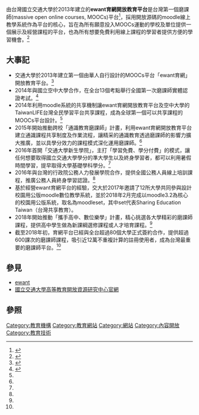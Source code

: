 {{inappropriate tone|time=2020-05-10T07:34:04+00:00}}
{{overly detailed|time=2020-05-10T07:34:04+00:00}}
{{lowercase}}
{{Infobox website
| name            = ewant
| url             = {{URL|https://www.ewant.org/}} 
| commercial      = 否
| type            = [[線上學習|線上學習]] 
| registration    = 需要
| language        = 華文
| author          = [[國立交通大學|國立交通大學]]
| current_status  = 活躍
}}

由台灣國立交通大學於2013年建立的'''ewant育網開放教育平台'''是台灣第一個磨課師(massive open online courses, MOOCs)平台<ref>{{Cite web |url=http://www.merit-times.com.tw/newspage.aspx?unid=432341 |title=人間福報：快樂學習磨課師 終身學習來育網 |accessdate=2019-07-17 |archive-date=2019-10-16 |archive-url=https://web.archive.org/web/20191016134731/http://www.merit-times.com.tw/newspage.aspx?unid=432341 |dead-url=no }}</ref>，採用開放源碼的moodle線上教學系統作為平台的核心，旨在為所有願意投入MOOCs運動的學校及單位提供一個展示及經營課程的平台，也為所有想要免費利用線上課程的學習者提供方便的學習機會。<ref name="科技大觀園">{{Cite web |url=https://scitechvista.nat.gov.tw/c/sTNU.htm |title=科技大觀園：磨課師：開放式線上學習平台的發展策略 |accessdate=2019-07-17 |archive-date=2019-07-17 |archive-url=https://web.archive.org/web/20190717062527/https://scitechvista.nat.gov.tw/c/sTNU.htm |dead-url=no }}</ref>

== 大事記 ==
* 交通大學於2013年建立第一個由華人自行設計的MOOCs平台「ewant育網」開放教育平台。<ref>{{Cite web |url=https://www.chinatimes.com/newspapers/20151026000326-260114?chdtv |title=中時電子報：交大MOOCs紅到對岸 獲學分採認 |accessdate=2019-07-17 |archive-date=2019-10-16 |archive-url=https://web.archive.org/web/20191016134731/https://www.chinatimes.com/newspapers/20151026000326-260114?chdtv |dead-url=no }}</ref>
* 2014年與國立空中大學合作，在全台13個考點舉行全國第一次磨課師實體認證考試。<ref>{{Cite web |url=https://tw.news.yahoo.com/%E4%BA%A4%E5%A4%A7%E7%A9%BA%E5%A4%A7%E6%94%9C%E6%89%8B-%E9%A6%96%E6%8E%A8%E7%A3%A8%E8%AA%B2%E5%B8%AB%E8%AA%8D%E8%AD%89%E8%80%83-095601768.html |title=Yahoo奇摩新聞：交大空大攜手 首推磨課師認證考 |accessdate=2019-07-17 |archive-date=2019-07-17 |archive-url=https://web.archive.org/web/20190717062525/https://tw.news.yahoo.com/%25E4%25BA%25A4%25E5%25A4%25A7%25E7%25A9%25BA%25E5%25A4%25A7%25E6%2594%259C%25E6%2589%258B-%25E9%25A6%2596%25E6%258E%25A8%25E7%25A3%25A8%25E8%25AA%25B2%25E5%25B8%25AB%25E8%25AA%258D%25E8%25AD%2589%25E8%2580%2583-095601768.html |dead-url=no }}</ref>
* 2014年利用moodle系統的共享機制讓ewant育網開放教育平台及空中大學的TaiwanLIFE台灣全民學習平台共享課程，成為全球第一個可以共享課程的MOOCs平台設計。<ref name="科技大觀園" />
* 2015年開始推動跨校「通識教育磨課師」計畫，利用ewant育網開放教育平台建立通識課程共享制度及作業流程，讓精采的通識教育透過磨課師的影響力擴大推廣，並以具學分效力的課程模式深化運用磨課師。<ref name="科技大觀園" />
* 2016年首開「交通大學新生學院」，主打「學習免費、學分付費」的模式，讓任何想要取得國立交通大學學分的準大學生以及終身學習者，都可以利用暑假時間學習，提早取得大學基礎學科學分。<ref name="科技大觀園" />
* 2016年與台灣的行政院公務人力發展學院合作，提供全國公務人員線上培訓課程，推廣公務人員終身學習認證。<ref name="科技大觀園" />
* 基於經營ewant育網平台的經驗，交大於2017年邀請了12所大學共同參與設計校園用公版moodle數位教學系統，並於2018年2月完成以moodle3.2為核心的校園用公版系統，取名為moodleset，其中set代表Sharing Education Taiwan（台灣共享教育）。
* 2018年開始推動「攜手高中、數位樂學」計畫，精心挑選各大學精彩的磨課師課程，提供高中學生做為新課綱選修課程或人才培育課程。<ref name="科技大觀園" />
* 截至2018年初，育網平台已經與全台超過80個大學正式簽約合作，提供超過600課次的磨課師課程，吸引近12萬不重複計算的註冊使用者，成為台灣最重要的磨課師平台。<ref name="科技大觀園" />


== 參見 ==
* [http://www.ewant.org ewant]{{Wayback|url=http://www.ewant.org/ |date=20200722230355 }}
* [http://hero.nctu.edu.tw/mooc/ 國立交通大學高等教育開放資源研究中心官網]{{Wayback|url=http://hero.nctu.edu.tw/mooc/ |date=20190717062524 }}

== 參照 ==
{{Reflist}}

{{MOOC}}

[[Category:教育機構|Category:教育機構]]
[[Category:教育網站|Category:教育網站]]
[[Category:網站|Category:網站]]
[[Category:內容開放|Category:內容開放]]
[[Category:教育技術|Category:教育技術]]